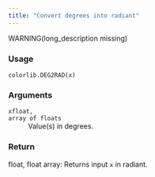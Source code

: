 ```yaml
---
title: "Convert degrees into radiant"
---
```


WARNING(long_description missing)

### Usage

<pre><code class='language-python'>colorlib.DEG2RAD(x)</code></pre>

### Arguments

<dl class="pyp-list param-list">
  <dt style = "white-space: nowrap; font-family: monospace; vertical-align: top">
   <code id="colorspace.colorlib.colorlib.DEG2RAD:x">x</code><code class="argument-class">float, array of floats</code>
  </dt>
 <dd>Value(s) in degrees.</dd>
</dl>

### Return

float, float array: Returns input `x` in radiant.
